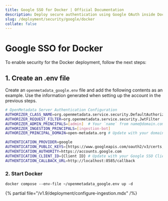 ```yaml
---
title: Google SSO for Docker | Official Documentation
description: Deploy secure authentication using Google OAuth inside Docker environments, enabling token-based access control and session protection.
slug: /deployment/security/google/docker
collate: false
---
```


# Google SSO for Docker

To enable security for the Docker deployment, follow the next steps:

## 1. Create an .env file

Create an `openmetadata_google.env` file and add the following contents as an example. Use the information
generated when setting up the account in the previous steps.

```bash
# OpenMetadata Server Authentication Configuration
AUTHORIZER_CLASS_NAME=org.openmetadata.service.security.DefaultAuthorizer
AUTHORIZER_REQUEST_FILTER=org.openmetadata.service.security.JwtFilter
AUTHORIZER_ADMIN_PRINCIPALS=[admin]  # Your `name` from name@domain.com
AUTHORIZER_INGESTION_PRINCIPALS=[ingestion-bot]
AUTHORIZER_PRINCIPAL_DOMAIN=open-metadata.org # Update with your domain

AUTHENTICATION_PROVIDER=google
AUTHENTICATION_PUBLIC_KEYS=[https://www.googleapis.com/oauth2/v3/certs, https://{your domain}/api/v1/system/config/jwks] # Update with your Domain and Make sure this "/api/v1/system/config/jwks" is always configured to enable JWT tokens
AUTHENTICATION_AUTHORITY=https://accounts.google.com
AUTHENTICATION_CLIENT_ID={Client ID} # Update with your Google SSO Client ID
AUTHENTICATION_CALLBACK_URL=http://localhost:8585/callback
```

### 2. Start Docker

```commandline
docker compose --env-file ~/openmetadata_google.env up -d
```

{% partial file="/v1.9/deployment/configure-ingestion.mdx" /%}
